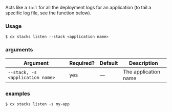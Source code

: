 Acts like a `tail` for all the deployment logs for an application (to tail a specific log file, see the function below).

### Usage

```shell
$ cx stacks listen --stack <application name>
```

### arguments

| Argument | Required? | Default | Description |
|  ---  |  ---  |  ---  |  ---  |
| `--stack, -s <application name>` | yes | — | The application name |

### examples

```shell
$ cx stacks listen -s my-app
```


